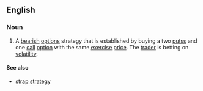 ==English==

===Noun===
{{en-noun|sg=[[strip]] [[strategy]]|strip strategies}}

# {{finance}} A [[bearish]] [[options]] strategy that is established by buying a two [[putss]] and one [[call]] [[option]] with the same [[exercise]] [[price]]. The [[trader]] is betting on [[volatility]].

====See also====
* [[strap strategy]]